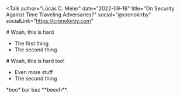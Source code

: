 <Talk
  author="Lúcás C. Meier"
  date="2022-09-16"
  title="On Security Against Time Traveling Adversaries?"
  social="@cronokirby"
  socialLink="https://cronokirby.com"
>
<Section title="First Section">
<TextSlide>
  # Woah, this is hard

  - The first thing
  - The second thing
</TextSlide>
<TextSlide>
  # Woah, this is hard too!

  - Even more stuff
  - The second thing
</TextSlide>
</Section>
<Section title="Second Section">
<TextSlide title="Cool!">
 *boo* bar baz **beeeh**.
</TextSlide>
</Section>
</Talk>
